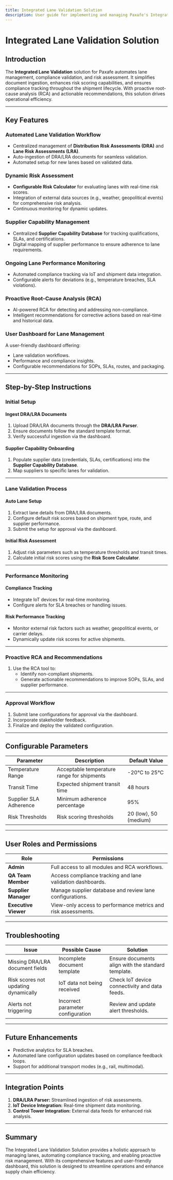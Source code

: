 ```yaml
---
title: Integrated Lane Validation Solution
description: User guide for implementing and managing Paxafe's Integrated Lane Validation Solution.
---
```


# Integrated Lane Validation Solution

## Introduction
The **Integrated Lane Validation** solution for Paxafe automates lane management, compliance validation, and risk assessment. It simplifies document ingestion, enhances risk scoring capabilities, and ensures compliance tracking throughout the shipment lifecycle. With proactive root-cause analysis (RCA) and actionable recommendations, this solution drives operational efficiency.

---

## Key Features

### Automated Lane Validation Workflow
- Centralized management of **Distribution Risk Assessments (DRA)** and **Lane Risk Assessments (LRA)**.
- Auto-ingestion of DRA/LRA documents for seamless validation.
- Automated setup for new lanes based on validated data.

### Dynamic Risk Assessment
- **Configurable Risk Calculator** for evaluating lanes with real-time risk scores.
- Integration of external data sources (e.g., weather, geopolitical events) for comprehensive risk analysis.
- Continuous monitoring for dynamic updates.

### Supplier Capability Management
- Centralized **Supplier Capability Database** for tracking qualifications, SLAs, and certifications.
- Digital mapping of supplier performance to ensure adherence to lane requirements.

### Ongoing Lane Performance Monitoring
- Automated compliance tracking via IoT and shipment data integration.
- Configurable alerts for deviations (e.g., temperature breaches, SLA violations).

### Proactive Root-Cause Analysis (RCA)
- AI-powered RCA for detecting and addressing non-compliance.
- Intelligent recommendations for corrective actions based on real-time and historical data.

### User Dashboard for Lane Management
A user-friendly dashboard offering:
- Lane validation workflows.
- Performance and compliance insights.
- Configurable recommendations for SOPs, SLAs, routes, and packaging.

---

## Step-by-Step Instructions

### Initial Setup

#### Ingest DRA/LRA Documents
1. Upload DRA/LRA documents through the **DRA/LRA Parser**.
2. Ensure documents follow the standard template format.
3. Verify successful ingestion via the dashboard.

#### Supplier Capability Onboarding
1. Populate supplier data (credentials, SLAs, certifications) into the **Supplier Capability Database**.
2. Map suppliers to specific lanes for validation.

---

### Lane Validation Process

#### Auto Lane Setup
1. Extract lane details from DRA/LRA documents.
2. Configure default risk scores based on shipment type, route, and supplier performance.
3. Submit the setup for approval via the dashboard.

#### Initial Risk Assessment
1. Adjust risk parameters such as temperature thresholds and transit times.
2. Calculate initial risk scores using the **Risk Score Calculator**.

---

### Performance Monitoring

#### Compliance Tracking
- Integrate IoT devices for real-time monitoring.
- Configure alerts for SLA breaches or handling issues.

#### Risk Performance Tracking
- Monitor external risk factors such as weather, geopolitical events, or carrier delays.
- Dynamically update risk scores for active shipments.

---

### Proactive RCA and Recommendations
1. Use the RCA tool to:
   - Identify non-compliant shipments.
   - Generate actionable recommendations to improve SOPs, SLAs, and supplier performance.

---

### Approval Workflow
1. Submit lane configurations for approval via the dashboard.
2. Incorporate stakeholder feedback.
3. Finalize and deploy the validated configuration.

---

## Configurable Parameters

| **Parameter**           | **Description**                               | **Default Value**   |
|-------------------------|-----------------------------------------------|---------------------|
| Temperature Range       | Acceptable temperature range for shipments   | -20°C to 25°C       |
| Transit Time            | Expected shipment transit time               | 48 hours            |
| Supplier SLA Adherence  | Minimum adherence percentage                 | 95%                |
| Risk Thresholds         | Risk scoring thresholds                      | 20 (low), 50 (medium) |

---

## User Roles and Permissions

| **Role**               | **Permissions**                                                               |
|------------------------|------------------------------------------------------------------------------|
| **Admin**              | Full access to all modules and RCA workflows.                               |
| **QA Team Member**     | Access compliance tracking and lane validation dashboards.                   |
| **Supplier Manager**   | Manage supplier database and review lane configurations.                    |
| **Executive Viewer**   | View-only access to performance metrics and risk assessments.               |

---

## Troubleshooting

| **Issue**                          | **Possible Cause**                     | **Solution**                                |
|------------------------------------|----------------------------------------|--------------------------------------------|
| Missing DRA/LRA document fields    | Incomplete document template           | Ensure documents align with the standard template. |
| Risk scores not updating dynamically | IoT data not being received            | Check IoT device connectivity and data feeds. |
| Alerts not triggering               | Incorrect parameter configuration      | Review and update alert thresholds.        |

---

## Future Enhancements
- Predictive analytics for SLA breaches.
- Automated lane configuration updates based on compliance feedback loops.
- Support for additional transport modes (e.g., rail, multimodal).

---

## Integration Points

1. **DRA/LRA Parser:** Streamlined ingestion of risk assessments.
2. **IoT Device Integration:** Real-time shipment data monitoring.
3. **Control Tower Integration:** External data feeds for enhanced risk analysis.

---

## Summary

The Integrated Lane Validation Solution provides a holistic approach to managing lanes, automating compliance tracking, and enabling proactive risk management. With its comprehensive features and user-friendly dashboard, this solution is designed to streamline operations and enhance supply chain efficiency.

